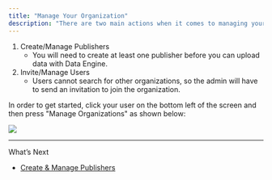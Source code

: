 ```yaml
---
title: "Manage Your Organization"
description: "There are two main actions when it comes to managing your organization. More information on what an organization and publisher are is found ."
---
```


1. Create/Manage Publishers
   * You will need to create at least one publisher before you can upload data with Data Engine.
2. Invite/Manage Users
   * Users cannot search for other organizations, so the admin will have to send an invitation to join the organization.

In order to get started, click your user on the bottom left of the screen and then press "Manage Organizations" as shown below:

![](/images/docs/7b3176204a0ad7789e51ca5d8235fc6d298a18436e431cebcae3930a8c0037cb-image.png)

***

What’s Next

* [Create & Manage Publishers](/docs/creatingmanaging-publishers)
